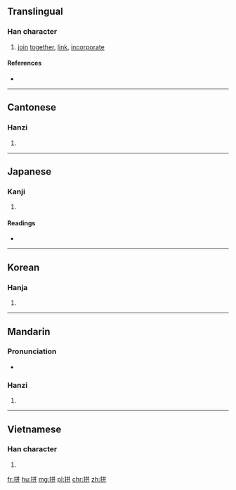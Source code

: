 ==Translingual==

===Han character===
{{Han char|rn=64|rad=手|as=06|sn=9|four=5804<sub>1</sub>|canj=手廿廿 (QTT), 手卜十十 (QYJJ)|ids=⿰[[扌]][[并]]}}

# [[join]] [[together]], [[link]], [[incorporate]]

====References====
* {{Han ref|kx=0428.220|dkj=12012|dj=0777.160|hdz=31875.080|uh=62FC|ud=25340|bh=ABF7|bd=44023}}

----

==Cantonese==

===Hanzi===
{{yue-hanzi|jyut=[[ping1]], [[ping3]]|y=ping1, ping3}}

# {{defn|lang=yue|sort=手06}}

----

==Japanese==

===Kanji===
{{ja-kanji|grade=|rs=手06}}

# {{defn|lang=ja|sort=手06}}

====Readings====
* {{ja-readings|on=[[ほう]] (hō), [[へい]] (hei), [[ひょう]] (hyō)|kun=[[したがう]] (shitagau)}}

----

==Korean==

===Hanja===
{{ko-hanja|hangeul=병|eumhun=|rv=byeong|mr=pyŏng|y=pyeng}}

# {{defn|lang=ko|sort=手06}}

----

==Mandarin==

===Pronunciation===
* {{audio|Zh-pin.ogg|Audio|lang=cmn}}

===Hanzi===
{{cmn-hanzi|pin=[[pīn]] ([[pin1]])|wg=p'in<sup>1</sup>}}

# {{defn|lang=cmn|sort=手06}}

----

==Vietnamese==

===Han character===
{{vi-hantu|[[phanh]], [[bính]]|rs=手06}}

# {{defn|lang=vi|sort=手06}}

[[fr:拼]]
[[hu:拼]]
[[mg:拼]]
[[pl:拼]]
[[chr:拼]]
[[zh:拼]]